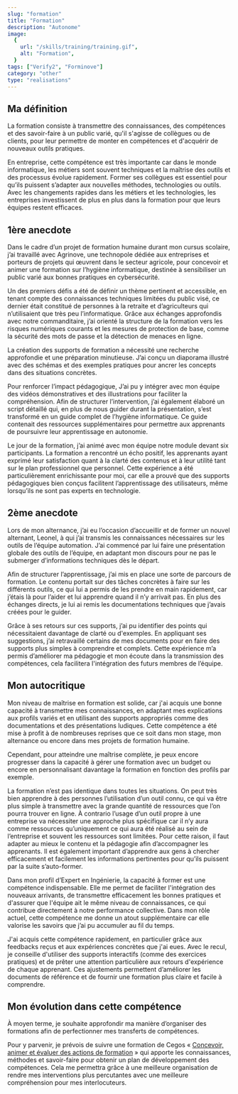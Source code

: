 ```yaml
---
slug: "formation"
title: "Formation"
description: "Autonome"
image:
  {
    url: "/skills/training/training.gif",
    alt: "Formation",
  }
tags: ["Verify2", "Forminove"]
category: "other"
type: "realisations"
---
```

## Ma définition
La formation consiste à transmettre des connaissances, des compétences et des savoir-faire à un public varié, qu'il s'agisse de collègues ou de clients, pour leur permettre de monter en compétences et d'acquérir de nouveaux outils pratiques.

En entreprise, cette compétence est très importante car dans le monde informatique, les métiers sont souvent techniques et la maîtrise des outils et des processus évolue rapidement. Former ses collègues est essentiel pour qu’ils puissent s’adapter aux nouvelles méthodes, technologies ou outils. Avec les changements rapides dans les métiers et les technologies, les entreprises investissent de plus en plus dans la formation pour que leurs équipes restent efficaces.
## 1ère anecdote
Dans le cadre d’un projet de formation humaine durant mon cursus scolaire, j’ai travaillé avec Agrinove, une technopole dédiée aux entreprises et porteurs de projets qui œuvrent dans le secteur agricole, pour concevoir et animer une formation sur l’hygiène informatique, destinée à sensibiliser un public varié aux bonnes pratiques en cybersécurité.

Un des premiers défis a été de définir un thème pertinent et accessible, en tenant compte des connaissances techniques limitées du public visé, ce dernier était constitué de personnes à la retraite et d’agriculteurs qui n’utilisaient que très peu l’informatique. Grâce aux échanges approfondis avec notre commanditaire, j’ai orienté la structure de la formation vers les risques numériques courants et les mesures de protection de base, comme la sécurité des mots de passe et la détection de menaces en ligne.

La création des supports de formation a nécessité une recherche approfondie et une préparation minutieuse. J’ai conçu un diaporama illustré avec des schémas et des exemples pratiques pour ancrer les concepts dans des situations concrètes.

Pour renforcer l’impact pédagogique, J’ai pu y intégrer avec mon équipe des vidéos démonstratives et des illustrations pour faciliter la compréhension. Afin de structurer l’intervention, j’ai également élaboré un script détaillé qui, en plus de nous guider durant la présentation, s’est transformé en un guide complet de l’hygiène informatique. Ce guide contenait des ressources supplémentaires pour permettre aux apprenants de poursuivre leur apprentissage en autonomie.

Le jour de la formation, j’ai animé avec mon équipe notre module devant six participants. La formation a rencontré un écho positif, les apprenants ayant exprimé leur satisfaction quant à la clarté des contenus et à leur utilité tant sur le plan professionnel que personnel. Cette expérience a été particulièrement enrichissante pour moi, car elle a prouvé que des supports pédagogiques bien conçus facilitent l’apprentissage des utilisateurs, même lorsqu’ils ne sont pas experts en technologie.
## 2ème anecdote
Lors de mon alternance, j’ai eu l’occasion d’accueillir et de former un nouvel alternant, Leonel, à qui j’ai transmis les connaissances nécessaires sur les outils de l’équipe automation. J’ai commencé par lui faire une présentation globale des outils de l’équipe, en adaptant mon discours pour ne pas le submerger d’informations techniques dès le départ.

Afin de structurer l’apprentissage, j’ai mis en place une sorte de parcours de formation. Le contenu portait sur des tâches concrètes à faire sur les différents outils, ce qui lui a permis de les prendre en main rapidement, car j’étais là pour l’aider et lui apprendre quand il n’y arrivait pas.
En plus des échanges directs, je lui ai remis les documentations techniques que j’avais créées pour le guider.

Grâce à ses retours sur ces supports, j’ai pu identifier des points qui nécessitaient davantage de clarté ou d'exemples. En appliquant ses suggestions, j’ai retravaillé certains de mes documents pour en faire des supports plus simples à comprendre et complets. Cette expérience m’a permis d’améliorer ma pédagogie et mon écoute dans la transmission des compétences, cela facilitera l'intégration des futurs membres de l’équipe.
## Mon autocritique
Mon niveau de maîtrise en formation est solide, car j'ai acquis une bonne capacité à transmettre mes connaissances, en adaptant mes explications aux profils variés et en utilisant des supports appropriés comme des documentations et des présentations ludiques. Cette compétence a été mise à profit à de nombreuses reprises que ce soit dans mon stage, mon alternance ou encore dans mes projets de formation humaine.

Cependant, pour atteindre une maîtrise complète, je peux encore progresser dans la capacité à gérer une formation avec un budget ou encore en personnalisant davantage la formation en fonction des profils par exemple.

La formation n’est pas identique dans toutes les situations. On peut très bien apprendre à des personnes l’utilisation d’un outil connu, ce qui va être plus simple à transmettre avec la grande quantité de ressources que l’on pourra trouver en ligne. À contrario l’usage d’un outil propre à une entreprise va nécessiter une approche plus spécifique car il n’y aura comme ressources qu’uniquement ce qui aura été réalisé au sein de l’entreprise et souvent les ressources sont limitées. Pour cette raison, il faut adapter au mieux le contenu et la pédagogie afin d’accompagner les apprenants. Il est également important d’apprendre aux gens à chercher efficacement et facilement les informations pertinentes pour qu’ils puissent par la suite s’auto-former.

Dans mon profil d’Expert en Ingénierie, la capacité à former est une compétence indispensable. Elle me permet de faciliter l'intégration des nouveaux arrivants, de transmettre efficacement les bonnes pratiques et d'assurer que l'équipe ait le même niveau de connaissances, ce qui contribue directement à notre performance collective. Dans mon rôle actuel, cette compétence me donne un atout supplémentaire car elle valorise les savoirs que j’ai pu accumuler au fil du temps.

J'ai acquis cette compétence rapidement, en particulier grâce aux feedbacks reçus et aux expériences concrètes que j'ai eues. Avec le recul, je conseille d'utiliser des supports interactifs (comme des exercices pratiques) et de prêter une attention particulière aux retours d'expérience de chaque apprenant. Ces ajustements permettent d’améliorer les documents de référence et de fournir une formation plus claire et facile à comprendre.
## Mon évolution dans cette compétence
À moyen terme, je souhaite approfondir ma manière d’organiser des formations afin de perfectionner mes transferts de compétences.

Pour y parvenir, je prévois de suivre une formation de Cegos « [Concevoir, animer et évaluer des actions de formation](https://www.cegos.fr/formations/formation-de-formateurs/concevoir-animer-et-evaluer-des-actions-de-formation) » qui apporte les connaissances, méthodes et savoir-faire pour obtenir un plan de développement des compétences. Cela me permettra grâce à une meilleure organisation de rendre mes interventions plus percutantes avec une meilleure compréhension pour mes interlocuteurs.
